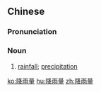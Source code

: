 ==Chinese==
{{zh-forms|type=21}}

===Pronunciation===
{{zh-pron
|m=jiàngyǔliàng
|cat=n
}}

===Noun===
{{zh-noun}}

# [[rainfall]]; [[precipitation]]

[[ko:降雨量]]
[[hu:降雨量]]
[[zh:降雨量]]